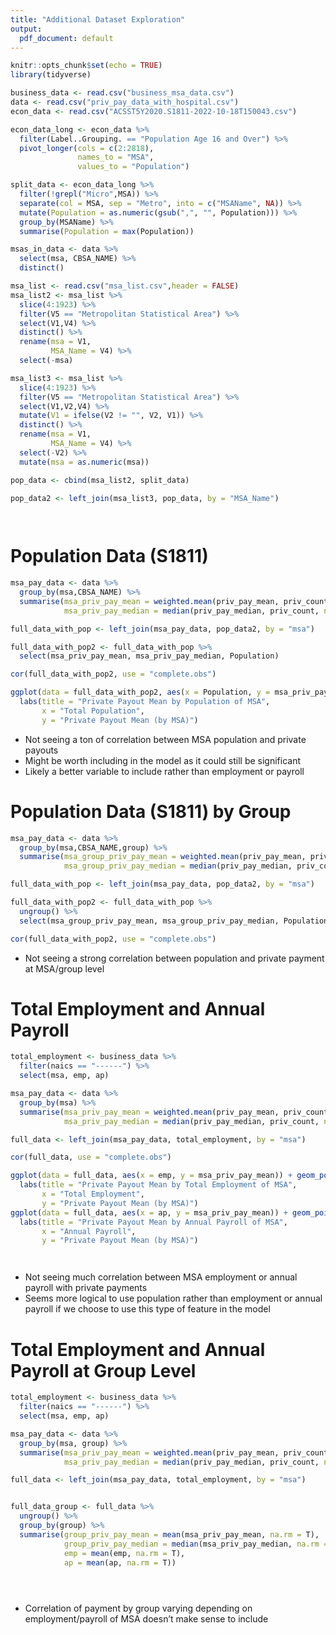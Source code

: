 ```yaml
---
title: "Additional Dataset Exploration"
output:
  pdf_document: default
---
```


```r
knitr::opts_chunk$set(echo = TRUE)
library(tidyverse)
```

```r
business_data <- read.csv("business_msa_data.csv")
data <- read.csv("priv_pay_data_with_hospital.csv")
econ_data <- read.csv("ACSST5Y2020.S1811-2022-10-18T150043.csv")

econ_data_long <- econ_data %>%
  filter(Label..Grouping. == "Population Age 16 and Over") %>%
  pivot_longer(cols = c(2:2818),
               names_to = "MSA",
               values_to = "Population")

split_data <- econ_data_long %>%
  filter(!grepl("Micro",MSA)) %>%
  separate(col = MSA, sep = "Metro", into = c("MSAName", NA)) %>%
  mutate(Population = as.numeric(gsub(",", "", Population))) %>%
  group_by(MSAName) %>%
  summarise(Population = max(Population))

msas_in_data <- data %>%
  select(msa, CBSA_NAME) %>%
  distinct()

msa_list <- read.csv("msa_list.csv",header = FALSE)
msa_list2 <- msa_list %>%
  slice(4:1923) %>%
  filter(V5 == "Metropolitan Statistical Area") %>%
  select(V1,V4) %>%
  distinct() %>%
  rename(msa = V1,
         MSA_Name = V4) %>%
  select(-msa)

msa_list3 <- msa_list %>%
  slice(4:1923) %>%
  filter(V5 == "Metropolitan Statistical Area") %>%
  select(V1,V2,V4) %>%
  mutate(V1 = ifelse(V2 != "", V2, V1)) %>%
  distinct() %>%
  rename(msa = V1,
         MSA_Name = V4) %>%
  select(-V2) %>%
  mutate(msa = as.numeric(msa))

pop_data <- cbind(msa_list2, split_data)

pop_data2 <- left_join(msa_list3, pop_data, by = "MSA_Name")

  

```


# Population Data (S1811)


```r
msa_pay_data <- data %>%
  group_by(msa,CBSA_NAME) %>%
  summarise(msa_priv_pay_mean = weighted.mean(priv_pay_mean, priv_count, na.rm = T),
            msa_priv_pay_median = median(priv_pay_median, priv_count, na.rm = T))

full_data_with_pop <- left_join(msa_pay_data, pop_data2, by = "msa")

full_data_with_pop2 <- full_data_with_pop %>%
  select(msa_priv_pay_mean, msa_priv_pay_median, Population)

cor(full_data_with_pop2, use = "complete.obs")

ggplot(data = full_data_with_pop2, aes(x = Population, y = msa_priv_pay_mean)) + geom_point() +
  labs(title = "Private Payout Mean by Population of MSA",
       x = "Total Population",
       y = "Private Payout Mean (by MSA)")


```

* Not seeing a ton of correlation between MSA population and private payouts
* Might be worth including in the model as it could still be significant
* Likely a better variable to include rather than employment or payroll

# Population Data (S1811) by Group


```r
msa_pay_data <- data %>%
  group_by(msa,CBSA_NAME,group) %>%
  summarise(msa_group_priv_pay_mean = weighted.mean(priv_pay_mean, priv_count, na.rm = T),
            msa_group_priv_pay_median = median(priv_pay_median, priv_count, na.rm = T))

full_data_with_pop <- left_join(msa_pay_data, pop_data2, by = "msa")

full_data_with_pop2 <- full_data_with_pop %>%
  ungroup() %>%
  select(msa_group_priv_pay_mean, msa_group_priv_pay_median, Population)

cor(full_data_with_pop2, use = "complete.obs")


```

* Not seeing a strong correlation between population and private payment at MSA/group level


# Total Employment and Annual Payroll

```r

total_employment <- business_data %>%
  filter(naics == "------") %>%
  select(msa, emp, ap)

msa_pay_data <- data %>%
  group_by(msa) %>%
  summarise(msa_priv_pay_mean = weighted.mean(priv_pay_mean, priv_count, na.rm = T),
            msa_priv_pay_median = median(priv_pay_median, priv_count, na.rm = T))

full_data <- left_join(msa_pay_data, total_employment, by = "msa")

cor(full_data, use = "complete.obs")

ggplot(data = full_data, aes(x = emp, y = msa_priv_pay_mean)) + geom_point() +
  labs(title = "Private Payout Mean by Total Employment of MSA",
       x = "Total Employment",
       y = "Private Payout Mean (by MSA)")
ggplot(data = full_data, aes(x = ap, y = msa_priv_pay_mean)) + geom_point() +
  labs(title = "Private Payout Mean by Annual Payroll of MSA",
       x = "Annual Payroll",
       y = "Private Payout Mean (by MSA)")




```


* Not seeing much correlation between MSA employment or annual payroll with private payments
* Seems more logical to use population rather than employment or annual payroll if we choose to use this type of feature in the model


# Total Employment and Annual Payroll at Group Level

```r

total_employment <- business_data %>%
  filter(naics == "------") %>%
  select(msa, emp, ap)

msa_pay_data <- data %>%
  group_by(msa, group) %>%
  summarise(msa_priv_pay_mean = weighted.mean(priv_pay_mean, priv_count, na.rm = T),
            msa_priv_pay_median = median(priv_pay_median, priv_count, na.rm = T))

full_data <- left_join(msa_pay_data, total_employment, by = "msa")


full_data_group <- full_data %>%
  ungroup() %>%
  group_by(group) %>%
  summarise(group_priv_pay_mean = mean(msa_priv_pay_mean, na.rm = T),
            group_priv_pay_median = median(msa_priv_pay_median, na.rm = T),
            emp = mean(emp, na.rm = T),
            ap = mean(ap, na.rm = T))
  




```


* Correlation of payment by group varying depending on employment/payroll of MSA doesn't make sense to include